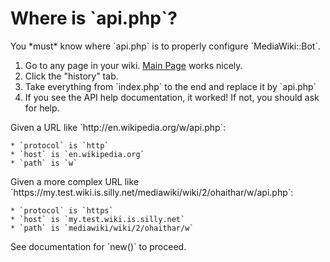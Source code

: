 =Where is `api.php`?=
You *must* know where `api.php` is to properly configure `MediaWiki::Bot`.

# Go to any page in your wiki. [[Main Page]] works nicely.
# Click the "history" tab.
# Take everything from `index.php` to the end and replace it by `api.php`
# If you see the API help documentation, it worked! If not, you should ask for help.

Given a URL like `http://en.wikipedia.org/w/api.php`:
 * `protocol` is `http`
 * `host` is `en.wikipedia.org`
 * `path` is `w`

Given a more complex URL like `https://my.test.wiki.is.silly.net/mediawiki/wiki/2/ohaithar/w/api.php`:
 * `protocol` is `https`
 * `host` is `my.test.wiki.is.silly.net`
 * `path` is `mediawiki/wiki/2/ohaithar/w`

See documentation for `new()` to proceed.
